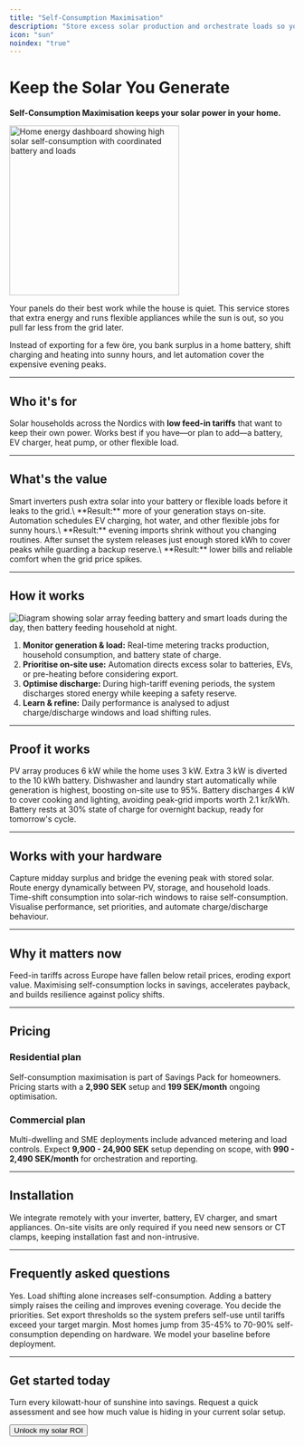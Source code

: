 ```yaml
---
title: "Self-Consumption Maximisation"
description: "Store excess solar production and orchestrate loads so you keep and use your own energy."
icon: "sun"
noindex: "true"
---
```


# Keep the Solar You Generate

**Self-Consumption Maximisation keeps your solar power in your home.**

<img
  src="/images/hero-light.png"
  alt="Home energy dashboard showing high solar self-consumption with coordinated battery and loads"
  noZoom={true}
  height="300"
  className="rounded-xl"
/>

Your panels do their best work while the house is quiet. This service stores that extra energy and runs flexible appliances while the sun is out, so you pull far less from the grid later.

Instead of exporting for a few öre, you bank surplus in a home battery, shift charging and heating into sunny hours, and let automation cover the expensive evening peaks.

---

## Who it's for

Solar households across the Nordics with **low feed-in tariffs** that want to keep their own power. Works best if you have—or plan to add—a battery, EV charger, heat pump, or other flexible load.

---

## What's the value

<CardGroup cols={1}>
  <Card title="Capture midday surplus" icon="sun">
    Smart inverters push extra solar into your battery or flexible loads before it leaks to the grid.\
    **Result:** more of your generation stays on-site.
  </Card>
  <Card title="Run big loads when sunshine is free" icon="brain">
    Automation schedules EV charging, hot water, and other flexible jobs for sunny hours.\
    **Result:** evening imports shrink without you changing routines.
  </Card>
  <Card title="Use stored energy at night" icon="battery-charging">
    After sunset the system releases just enough stored kWh to cover peaks while guarding a backup reserve.\
    **Result:** lower bills and reliable comfort when the grid price spikes.
  </Card>
</CardGroup>

---

## How it works

![Diagram showing solar array feeding battery and smart loads during the day, then battery feeding household at night.](/images/hero-dark.png)

1. **Monitor generation & load:** Real-time metering tracks production, household consumption, and battery state of charge.
2. **Prioritise on-site use:** Automation directs excess solar to batteries, EVs, or pre-heating before considering export.
3. **Optimise discharge:** During high-tariff evening periods, the system discharges stored energy while keeping a safety reserve.
4. **Learn & refine:** Daily performance is analysed to adjust charge/discharge windows and load shifting rules.

---

## Proof it works

<Steps>
  <Step title="10:00 - Solar surplus detected">
    PV array produces 6 kW while the home uses 3 kW. Extra 3 kW is diverted to the 10 kWh battery.
  </Step>
  <Step title="12:00 - Load orchestration">
    Dishwasher and laundry start automatically while generation is highest, boosting on-site use to 95%.
  </Step>
  <Step title="18:30 - Sunset transition">
    Battery discharges 4 kW to cover cooking and lighting, avoiding peak-grid imports worth 2.1 kr/kWh.
  </Step>
  <Step title="23:00 - Reserve maintained">
    Battery rests at 30% state of charge for overnight backup, ready for tomorrow's cycle.
  </Step>
</Steps>

---

## Works with your hardware

<CardGroup cols={2}>
  <Card title="Home Batteries" icon="battery">
    Capture midday surplus and bridge the evening peak with stored solar.
  </Card>
  <Card title="Smart Inverters" icon="cpu">
    Route energy dynamically between PV, storage, and household loads.
  </Card>
  <Card title="Appliance Orchestration" icon="washer">
    Time-shift consumption into solar-rich windows to raise self-consumption.
  </Card>
  <Card title="Energy Management Platform" icon="cog">
    Visualise performance, set priorities, and automate charge/discharge behaviour.
  </Card>
</CardGroup>

---

## Why it matters now

Feed-in tariffs across Europe have fallen below retail prices, eroding export value. Maximising self-consumption locks in savings, accelerates payback, and builds resilience against policy shifts.

---

## Pricing

### Residential plan

Self-consumption maximisation is part of Savings Pack for homeowners. Pricing starts with a **2,990 SEK** setup and **199 SEK/month** ongoing optimisation.

### Commercial plan

Multi-dwelling and SME deployments include advanced metering and load controls. Expect **9,900 - 24,900 SEK** setup depending on scope, with **990 - 2,490 SEK/month** for orchestration and reporting.

---

## Installation

We integrate remotely with your inverter, battery, EV charger, and smart appliances. On-site visits are only required if you need new sensors or CT clamps, keeping installation fast and non-intrusive.

---

## Frequently asked questions

<AccordionGroup>
  <Accordion title="Will this work without a battery?">
    Yes. Load shifting alone increases self-consumption. Adding a battery simply raises the ceiling and improves evening coverage.
  </Accordion>
  <Accordion title="Can I still export when prices are attractive?">
    You decide the priorities. Set export thresholds so the system prefers self-use until tariffs exceed your target margin.
  </Accordion>
  <Accordion title="How much self-consumption can I expect?">
    Most homes jump from 35-45% to 70-90% self-consumption depending on hardware. We model your baseline before deployment.
  </Accordion>
</AccordionGroup>

---

## Get started today

Turn every kilowatt-hour of sunshine into savings. Request a quick assessment and see how much value is hiding in your current solar setup.

<Button href="/get-started" variant="primary" className="mt-4">
  Unlock my solar ROI
</Button>
